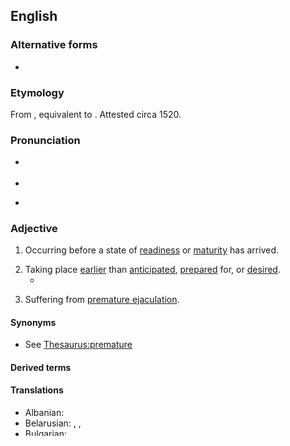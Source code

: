 {{also|prématuré|prémature|prematüre}}
==English==
{{wikipedia}}

===Alternative forms===
* {{alter|en|præmature||archaic}}

===Etymology===
From {{der|en|la|praemātūrus}}, equivalent to {{af|en|pre-|mature}}. Attested circa 1520.

===Pronunciation===
* {{a|UK}} {{IPA|en|/ˌpɹɛ.məˈtjʊə/|/ˈpɹɛ.mə.tjə/}}
* {{audio|en|LL-Q1860 (eng)-Vealhurl-premature.wav |Audio (UK)}}
* {{a|US}} {{IPA|en|/ˌpɹi.məˈtʊɹ/|/ˌpɹi.məˈt͡ʃʊɹ/}}

===Adjective===
{{en-adj}}

# Occurring before a state of [[readiness]] or [[maturity]] has arrived.
#: {{ux|en|a '''premature''' birth}}
#: {{ux|en|'''premature''' reports of the singer's death}}
# Taking place [[earlier]] than [[anticipated]], [[prepared]] for, or [[desired]].
#* {{quote-book|en|year=1844|author=Edgar Allan Poe|authorlink=Edgar Allan Poe|title={{w|The Premature Burial}}|passage=I was lost in reveries of death, and the idea of '''premature''' burial held continual possession of my brain.}}
# {{lb|en|informal}} Suffering from [[premature ejaculation]].

====Synonyms====
* See [[Thesaurus:premature]]

====Derived terms====
{{der4|en|premature antifascist|premature birth|premature ejaculation|prematurely}}

====Translations====
{{trans-top|occurring before a state of readiness or maturity}}
* Albanian: {{t+|sq|parakohshëm}}
* Belarusian: {{t|be|перадча́сны}}, {{t|be|заўча́сны}}, {{t|be|дача́сны}}
* Bulgarian: {{t+|bg|преждевре́менен}}
* Catalan: {{t|ca|prematur}}
* Chinese:
*: Mandarin: {{t+|cmn|過早|alt=過早的}}, {{t+|cmn|过早|tr=guòzǎo de|alt=过早的}}, {{t+|cmn|先期|tr=xiānqī de|alt=先期的}}
* Czech: {{t+|cs|předčasný}}
* Dutch: {{t+|nl|prematuur}}, {{t+|nl|voortijdig}}
* Finnish: {{t+|fi|ennenaikainen}}
* French: {{t+|fr|prématuré}}
* German: {{t+|de|frühreif}}
* Hebrew: {{t|he|טרם לבגרות|tr=térem l'bagrút}}
{{trans-mid}}
* Irish: {{t|ga|réamhaibí}} {{qualifier|of birth}}, {{t|ga|anabaí}} {{qualifier|of birth}}
* Latin: {{t|la|praecox}}, {{t|la|praecoquus}}
* Macedonian: {{t|mk|предвремен}}
* Manx: {{t|gv|neuappee}}
* Maranao: {{t|mrw|bakakaw}}
* Polish: {{t+|pl|przedwczesny}}
* Portuguese: {{t+|pt|prematuro}}
* Russian: {{t+|ru|преждевре́менный}}
* Slovak: {{t|sk|predčasný}}
* Spanish: {{t|es|prematuro}}
* Ukrainian: {{t|uk|передча́сний}}, {{t|uk|завча́сний}}, {{t|uk|доча́сний}}
{{trans-bottom}}

{{trans-top|taking place earlier than anticipated}}
* Albanian: {{t+|sq|parakohshëm}}
* Belarusian: {{t|be|перадча́сны}}
* Bulgarian: {{t+|bg|преждевре́менен}}
* Catalan: {{t|ca|prematur}}
* Chinese:
*: Mandarin: {{t+|cmn|過早|alt=過早的}}, {{t+|cmn|过早|tr=guòzǎo de|alt=过早的}}, {{t+|cmn|先期|tr=xiānqī de|alt=先期的}}
* Czech: {{t+|cs|předčasný}}
* Dutch: {{t+|nl|voorbarig}}, {{t+|nl|prematuur}}
* Finnish: {{t+|fi|ennenaikainen}}
{{trans-mid}}
* French: {{t+|fr|prématuré}}
* German: {{t+|de|vorzeitig}}, {{t+|de|verfrüht}}
* Irish: {{t|ga|roimh am}}
* Macedonian: {{t|mk|предвремен}}
* Russian: {{t+|ru|преждевре́менный}}
* Slovak: {{t|sk|predčasný}}
* Spanish: {{t|es|prematuro}}
* Ukrainian: {{t|uk|передча́сний}}
{{trans-bottom}}

{{checktrans-top}}
* Kurdish:
*: Central Kurdish: {{t+check|ckb|پێشوەخت}}
{{trans-mid}}
{{trans-bottom}}

===Noun===
{{en-noun}}

# An [[infant]] born prematurely.

===See also===
* {{l|en|get ahead of oneself}}

----

==Italian==

===Pronunciation===
{{it-pr|prematùre}}

===Adjective===
{{head|it|adjective form}}

# {{adj form of|it|prematuro||f|p}}

===Noun===
{{head|it|noun form|g=f-p}}

# {{plural of|it|prematura}}

===Anagrams===
* {{anagrams|it|a=aeemprrtu|permutare|premurate}}